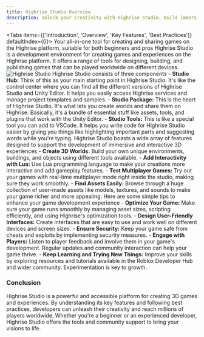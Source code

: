 ```yaml
---
title: Highrise Studio Overview
description: Unlock your creativity with Highrise Studio. Build immersive 3D games and experiences using our intuitive tools and APIs. Download for Windows and Mac.
---
```



<Tabs items={['Introduction', 'Overview', 'Key Features', 'Best Practices']} defaultIndex={0}>
  <Tab value="Introduction">
  <Callout title="Highrise Studio" type="info">
    Your all-in-one tool for creating and sharing games on the Highrise platform, suitable for both beginners and pros
  </Callout>
    Highrise Studio is a development environment for creating games and experiences on the Highrise platform. It offers a range of tools for
    designing, building, and publishing games that can be played worldwide on different devices.
    <img src="https://cdn.highrisegame.com/web/create/room%20render13.webp" alt="Highrise Studio" />
  </Tab>
  <Tab value="Overview">
  <Callout title="Overview" type="info">
    Highrise Studio consists of three components
  </Callout>
    - **Studio Hub:** Think of this as your main starting point in Highrise Studio. It's like the control center where you can find all the different versions of Highrise Studio and Unity Editor. It helps you easily access Highrise services and manage project templates and samples.
    - **Studio Package:** This is the heart of Highrise Studio. It's what lets you create worlds and share them on Highrise. Basically, it's a bundle of essential stuff like assets, tools, and plugins that work with the Unity Editor.
    - **Studio Tools:** This is like a special tool you can add to VSCode. It helps you write code for Highrise Studio easier by giving you things like highlighting important parts and suggesting words while you're typing.
  </Tab>
  <Tab value="Key Features">
  <Callout title="Key Features" type="info">
    Highrise Studio boasts a wide array of features designed to support the development of immersive and interactive 3D experiences
  </Callout>
    - **Create 3D Worlds:** Build your own unique environments, buildings, and objects using different tools available.
    - **Add Interactivity with Lua:** Use Lua programming language to make your creations more interactive and add gameplay features.
    - **Test Multiplayer Games:** Try out your games with real-time multiplayer mode right inside the studio, making sure they work smoothly.
    - **Find Assets Easily:** Browse through a huge collection of user-made assets like models, textures, and sounds to make your game richer and more appealing.
  </Tab>
  <Tab value="Best Practices">
  <Callout title="Best Practices" type="info">
    Here are some simple tips to enhance your game development experience
  </Callout>
    - **Optimize Your Game:** Make sure your game runs smoothly by managing asset sizes, scripting efficiently, and using Highrise's optimization tools.
    - **Design User-Friendly Interfaces:** Create interfaces that are easy to use and work well on different devices and screen sizes.
    - **Ensure Security:** Keep your game safe from cheats and exploits by implementing security measures.
    - **Engage with Players:** Listen to player feedback and involve them in your game's development. Regular updates and community interaction can help your game thrive.
    - **Keep Learning and Trying New Things:** Improve your skills by exploring resources and tutorials available in the Roblox Developer Hub and wider community. Experimentation is key to growth.
  </Tab>
</Tabs>

### Conclusion
Highrise Studio is a powerful and accessible platform for creating 3D games and experiences.
By understanding its key features and following best practices, developers can unleash their creativity and reach millions of players worldwide.
Whether you're a beginner or an experienced developer, Highrise Studio offers the tools and community support to bring your visions to life.

<Cards>
  <Card title="Creating Your First World" href="/docs/guides/getting-started" />
  <Card title="API Documentation" href="/docs/API/globals" />
</Cards>